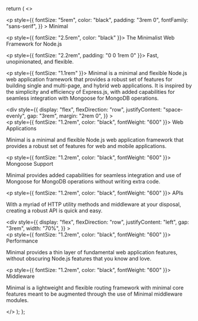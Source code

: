   return (
    <>
      <div>
        <p
          style={{
            fontSize: "5rem",
            color: "black",
            padding: "3rem 0",
            fontFamily: "sans-serif",
          }}
        >
          Minimal
        </p>
      </div>
      <div>
        <p style={{ fontSize: "2.5rem", color: "black" }}>
          The Minimalist Web Framework for Node.js
        </p>
        <p style={{ fontSize: "2.2rem", padding: "0 0 1rem 0" }}>
          Fast, unopinionated, and flexible.
        </p>
      </div>
      <div>
        <p style={{ fontSize: "1.1rem" }}>
          Minimal is a minimal and flexible Node.js web application framework
          that provides a robust set of features for building single and
          multi-page, and hybrid web applications. It is inspired by the
          simplicity and efficiency of Express.js, with added capabilities for
          seamless integration with Mongoose for MongoDB operations.
        </p>
      </div>
      <div
        style={{
          display: "flex",
          flexDirection: "row",
          justifyContent: "space-evenly",
          gap: "3rem",
          margin: "2rem 0",
        }}
      >
        <div>
          <p style={{ fontSize: "1.2rem", color: "black", fontWeight: "600" }}>
            Web Applications
          </p>
          <p>
            Minimal is a minimal and flexible Node.js web application framework
            that provides a robust set of features for web and mobile
            applications.
          </p>
        </div>
        <div>
          <p style={{ fontSize: "1.2rem", color: "black", fontWeight: "600" }}>
            Mongoose Support
          </p>
          <p>
            Minimal provides added capabilities for seamless integration and use
            of Mongoose for MongoDB operations without writing extra code.
          </p>
        </div>
        <div>
          <p style={{ fontSize: "1.2rem", color: "black", fontWeight: "600" }}>
            APIs
          </p>
          <p>
            With a myriad of HTTP utility methods and middleware at your
            disposal, creating a robust API is quick and easy.
          </p>
        </div>
      </div>
      <div
        style={{
          display: "flex",
          flexDirection: "row",
          justifyContent: "left",
          gap: "3rem",
          width: "70%",
        }}
      >
        <div>
          <p style={{ fontSize: "1.2rem", color: "black", fontWeight: "600" }}>
            Performance
          </p>
          <p>
            Minimal provides a thin layer of fundamental web application
            features, without obscuring Node.js features that you know and love.
          </p>
        </div>
        <div>
          <p style={{ fontSize: "1.2rem", color: "black", fontWeight: "600" }}>
            Middleware
          </p>
          <p>
            Minimal is a lightweight and flexible routing framework with minimal
            core features meant to be augmented through the use of Minimal
            middleware modules.
          </p>
        </div>
      </div>
    </>
  );
};

<Hero />
